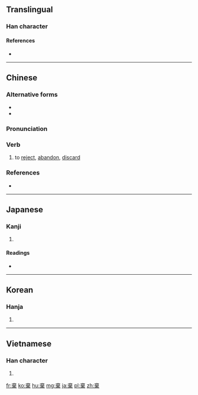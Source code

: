 {{also|弃}}
==Translingual==

===Han character===
{{Han char|rn=75|rad=木|as=08|sn=12|four=00904|canj=YITD|ids=⿳𠫓丗木}}

====References====
* {{Han ref|kx=0531.150|dkj=14913|dj=0920.030|hdz=21237.070|uh=68C4}}

----

==Chinese==
{{zh-forms|s=弃}}

===Alternative forms===
* {{zh-l|弆}}
* {{zh-l|甭}}

===Pronunciation===
{{zh-pron
|m=qì
|c=hei3
|h=pfs=
|md=
|mn=khì
|w=
|mc=y
|oc=y
|cat=v
}}

===Verb===
{{zh-verb}}

# to [[reject]], [[abandon]], [[discard]]

===References===
* {{R:twedu|A01944}}

----

==Japanese==

===Kanji===
{{ja-kanji|grade=c|rs=木08}}

# {{defn|lang=ja|sort=木08}}

====Readings====
* {{ja-readings|on=[[き]] (ki)|kun=[[すてる]] (suteru)}}

----

==Korean==

===Hanja===
{{ko-hanja|hangeul=기|eumhun=|rv=gi|mr=ki|y=ki}}

# {{defn|lang=ko|sort=木08}}

----

==Vietnamese==

===Han character===
{{vi-hantu|[[khí]]|rs=木08}}

# {{defn|lang=vi|sort=木08}}

[[fr:棄]]
[[ko:棄]]
[[hu:棄]]
[[mg:棄]]
[[ja:棄]]
[[pl:棄]]
[[zh:棄]]